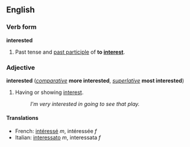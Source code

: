 ==English==
===Verb form===
'''interested'''

#Past tense and [[past participle]] of '''to [[interest]]'''.

===Adjective===
'''interested''' (''[[comparative]]'' '''more interested''', ''[[superlative]]'' '''most interested''')

#Having or showing [[interest]].
#:''I'm very interested in going to see that play.''

====Translations====

*French: [[intéressé]] ''m'', intéressée ''f''
*Italian: [[interessato]] ''m'', interessata ''f''
